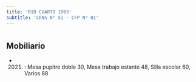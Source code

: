```yaml
---
title: 'RIO CUARTO 1993'
subtitle: 'CENS N° 51 - CFP N° 01'
---
```


#


## Mobiliario

*  (2021) : Mesa pupitre doble 30, Mesa trabajo estante 48, Silla escolar 60, Varios 88 



